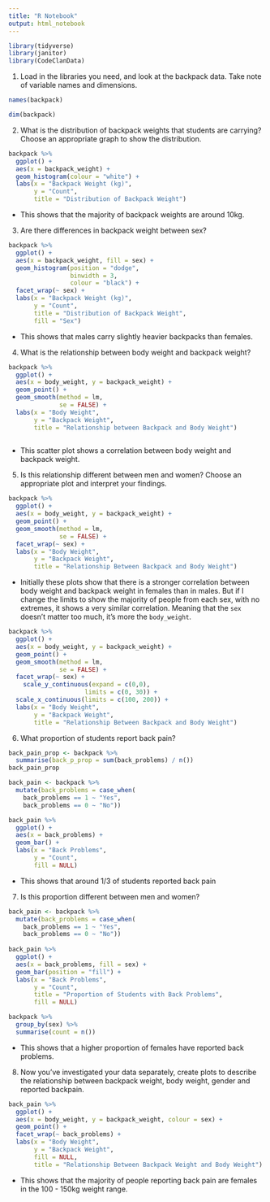 ```yaml
---
title: "R Notebook"
output: html_notebook
---
```


```r
library(tidyverse)
library(janitor)
library(CodeClanData)
```

1. Load in the libraries you need, and look at the backpack data. Take note of variable names and dimensions.

```r
names(backpack)

dim(backpack)
```

2. What is the distribution of backpack weights that students are carrying? Choose an appropriate graph to show the distribution.


```r
backpack %>% 
  ggplot() +
  aes(x = backpack_weight) +
  geom_histogram(colour = "white") +
  labs(x = "Backpack Weight (kg)",
       y = "Count",
       title = "Distribution of Backpack Weight")
```
- This shows that the majority of backpack weights are around 10kg.


3. Are there differences in backpack weight between sex?
```r
backpack %>% 
  ggplot() +
  aes(x = backpack_weight, fill = sex) +
  geom_histogram(position = "dodge",
                 binwidth = 3,
                 colour = "black") +
  facet_wrap(~ sex) +
  labs(x = "Backpack Weight (kg)",
       y = "Count",
       title = "Distribution of Backpack Weight",
       fill = "Sex")
```
- This shows that males carry slightly heavier backpacks than females.

4. What is the relationship between body weight and backpack weight?

```r
backpack %>% 
  ggplot() +
  aes(x = body_weight, y = backpack_weight) +
  geom_point() +
  geom_smooth(method = lm,
              se = FALSE) +
  labs(x = "Body Weight",
       y = "Backpack Weight",
       title = "Relationship between Backpack and Body Weight")
                    
```
- This scatter plot shows a correlation between body weight and backpack weight.

5. Is this relationship different between men and women? Choose an appropriate plot and interpret your findings.

```r
backpack %>% 
  ggplot() +
  aes(x = body_weight, y = backpack_weight) +
  geom_point() +
  geom_smooth(method = lm,
              se = FALSE) +
  facet_wrap(~ sex) +
  labs(x = "Body Weight",
       y = "Backpack Weight",
       title = "Relationship Between Backpack and Body Weight")
```
- Initially these plots show that there is a stronger correlation between body weight and backpack weight in females than in males. But if I change the limits to show the majority of people from each sex, with no extremes, it shows a very similar correlation. Meaning that the `sex` doesn't matter too much, it's more the `body_weight`. 

```r
backpack %>% 
  ggplot() +
  aes(x = body_weight, y = backpack_weight) +
  geom_point() +
  geom_smooth(method = lm,
              se = FALSE) +
  facet_wrap(~ sex) +
    scale_y_continuous(expand = c(0,0),
                     limits = c(0, 30)) +
  scale_x_continuous(limits = c(100, 200)) +
  labs(x = "Body Weight",
       y = "Backpack Weight",
       title = "Relationship Between Backpack and Body Weight")
```

6. What proportion of students report back pain?
```r
back_pain_prop <- backpack %>% 
  summarise(back_p_prop = sum(back_problems) / n())
back_pain_prop

back_pain <- backpack %>% 
  mutate(back_problems = case_when(
    back_problems == 1 ~ "Yes",
    back_problems == 0 ~ "No"))

back_pain %>% 
  ggplot() +
  aes(x = back_problems) +
  geom_bar() +
  labs(x = "Back Problems",
       y = "Count",
       fill = NULL)
```

- This shows that around 1/3 of students reported back pain


7. Is this proportion different between men and women?
```r
back_pain <- backpack %>% 
  mutate(back_problems = case_when(
    back_problems == 1 ~ "Yes",
    back_problems == 0 ~ "No"))
    
back_pain %>% 
  ggplot() +
  aes(x = back_problems, fill = sex) +
  geom_bar(position = "fill") +
  labs(x = "Back Problems",
       y = "Count",
       title = "Proportion of Students with Back Problems",
       fill = NULL)

backpack %>% 
  group_by(sex) %>% 
  summarise(count = n())
```
- This shows that a higher proportion of females have reported back problems.

8. Now you’ve investigated your data separately, create plots to describe the relationship between backpack weight, body weight, gender and reported backpain.

```r
back_pain %>% 
  ggplot() +
  aes(x = body_weight, y = backpack_weight, colour = sex) +
  geom_point() +
  facet_wrap(~ back_problems) +
  labs(x = "Body Weight",
       y = "Backpack Weight",
       fill = NULL,
       title = "Relationship Between Backpack Weight and Body Weight")
```

- This shows that the majority of people reporting back pain are females in the 100 - 150kg weight range.